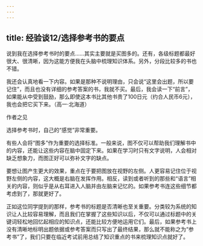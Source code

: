 ```yaml
---
---
---
```

title: 经验谈12/选择参考书的要点
---




说到我在选择参考书时的要点……其实主要就是买图多的。还有，各级标题都最好很大、很清晰，因为这能方便我在头脑中梳理知识体系。另外，分段比较多的书也不错。

我还会认真地看一下内容。如果是那种不说明理由，只会说“这里会出题，所以要记住”，而且也没有详细的参考答案的书，我就不买。最后，我会读一下“前言”，如果能从中受到鼓励，那么即使这本书比其他书贵了100日元（约合人民币6元），我也会把它买下来。（高一·北海道）





作者之见


选择参考书时，自己的“感觉”非常重要。

有些人会将“图多”作为重要的选择标准。一般来说，图不仅可以帮助我们理解书中的内容，还能让这些内容在脑中固定下来。如果在学习时只有文字说明，人会相对缺乏想象力，而图正好可以弥补文字的缺点。

要想让图产生更大的效果，重点在于要把图放在视野的左侧。人更容易记住位于视野左侧的内容，这大概是右脑在发挥作用。相反，读到或者听到的那些和“语言”相关的内容，则似乎是从右耳进入人脑并由左脑来记忆的。如果参考书连这些细节都考虑到了，那就更好了。

正如这位同学提到的那样，参考书的标题是否清晰也至关重要。分类较为系统的知识让人比较容易理解，而且我们在掌握了这些知识以后，不仅可以通过标题中的关键词轻松地回忆起相应的知识点，还能比较方便地运用它们。最后，如果参考书上没有清晰地标明出题依据或参考答案而只写出了最终结果，那么就不能称之为“参考书”了，我们只要在临近考试前用总结了知识重点的书来梳理知识点就好了。